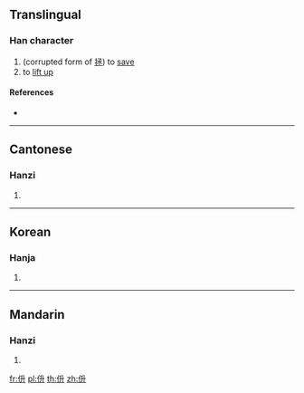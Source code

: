 ==Translingual==

===Han character===
{{Han char|rn=9|rad=人|as=04|sn=6|four=|canj=OHT|ids=⿰[[亻]][[升]]}}

# (corrupted form of [[拯]]) to [[save]]
# to [[lift up]]

====References====
* {{Han ref|kx=0096.110|hdz=10123.010|uh=343C|ud=13372}}

----

==Cantonese==

===Hanzi===
{{yue-hanzi|jyut=[[cing2]]|y=ching2}}

# {{defn|lang=yue|sort=人04}}

----

==Korean==

===Hanja===
{{ko-hanja|hangeul=승|rv=seung|mr=sŭng|y=sung}}

# {{defn|lang=ko|sort=人04}}

----

==Mandarin==

===Hanzi===
{{cmn-hanzi|pin=[[chèng]] ([[cheng4]]), [[zhěng]] ([[zheng3]])|wg=ch'eng<sup>4</sup>, cheng<sup>3</sup>}}

# {{defn|lang=cmn|sort=人04}}

[[fr:㐼]]
[[pl:㐼]]
[[th:㐼]]
[[zh:㐼]]